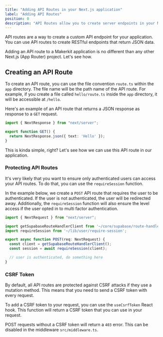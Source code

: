 ```yaml
---
title: "Adding API Routes in your Next.js application"
label: "Adding API Routes"
position: 0
description: "API Routes allow you to create server endpoints in your Next.js App that you can call from your client or from external sources"
---
```


API routes are a way to create a custom API endpoint for your application. You can use API routes to create RESTful endpoints that return JSON data.

Adding an API route to a Makerkit application is no different than any other Next.js (App Router) project. Let's see how.

## Creating an API Route

To create an API route, you can use the file convention `route.ts` within the `app` directory. The file name will be the path name of the API route. For example, if you create a file called `hello/route.ts` inside the `app` directory, it will be accessible at `/hello`.

Here's an example of an API route that returns a JSON response as response to a `GET` request.

```ts title="app/hello/route.ts"
import { NextResponse } from "next/server";

export function GET() {
  return NextResponse.json({ text: 'Hello' });
}
```

This is kinda simple, right? Let's see how we can use this API route in our application.

### Protecting API Routes

It's very likely that you want to ensure only authenticated users can access your API routes. To do that, you can use the `requireSession` function.

In the example below, we create a `POST` API route that requires the user to be authenticated. If the user is not authenticated, the user will be redirected away. Additionally, the `requireSession` function will also ensure the level access if the user opted in to multi factor authentication.

```ts title="app/hello/route.ts"
import { NextRequest } from "next/server";

import getSupabaseRouteHandlerClient from '~/core/supabase/route-handler-client';
import requireSession from '~/lib/user/require-session';

export async function POST(req: NextRequest) {
  const client = getSupabaseRouteHandlerClient();
  const session = await requireSession(client);

  // user is authenticated, do something here
}
```

### CSRF Token

By default, all API routes are protected against CSRF attacks if they use a mutation method. This means that you need to send a CSRF token with every request.

To add a CSRF token to your request, you can use the `useCsrfToken` React hook. This function will return a CSRF token that you can use in your request.

POST requests without a CSRF token will return a `403` error. This can be disabled in the middleware `src/middleware.ts`.